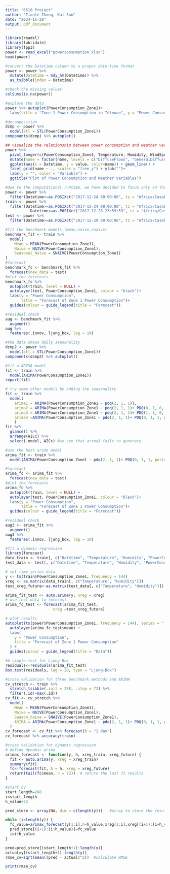 ```yaml
---
title: "6510 Project"
author: "Tianle Zhong, Kai Sun"
date: "2024-11-28"
output: pdf_document
---
```


```r
library(readxl)
library(lubridate)
library(fpp3)
power <- read_excel("powerconsumption.xlsx")
head(power)

#convert the Datetime column to a proper date-time format
power <- power %>%
  mutate(Datetime = mdy_hm(Datetime)) %>% 
  as_tsibble(index = Datetime) 

#check the missing values
colSums(is.na(power))
```

```r
#explore the data
power %>% autoplot(PowerConsumption_Zone1)+
  labs(title = "Zone 1 Power Consumption in Tétouan", y = "Power Consumption")

#decomposition
dcmp <- power %>%
  model(stl = STL(PowerConsumption_Zone1))
components(dcmp) %>% autoplot()

## visualize the relationship between power consumption and weather variables
power %>%
  pivot_longer(c(PowerConsumption_Zone1, Temperature, Humidity, WindSpeed, GeneralDiffuseFlows, DiffuseFlows)) %>%
  mutate(name = factor(name, levels = c("DiffuseFlows", "GeneralDiffuseFlows", "Humidity", "Temperature", "WindSpeed", "PowerConsumption_Zone1"))) %>%
  ggplot(aes(x = Datetime, y = value, color=name)) + geom_line() +
  facet_grid(name ~ ., scales = "free_y") + ylab("")+
  labs(y = "", color = "Variable") +  
  ggtitle("Plot of Power Consumption and Weather Variables")

```

```r
#Due to the computational runtime, we have decided to focus only on the data from the last week
power <- power %>%
  filter(Datetime>=as.POSIXct("2017-12-24 00:00:00", tz = "Africa/Casablanca"))
train <- power %>%
  filter(Datetime>=as.POSIXct("2017-12-24 00:00:00", tz = "Africa/Casablanca") & 
           Datetime<=as.POSIXct("2017-12-28 23:59:59", tz = "Africa/Casablanca"))
test <- power %>%
  filter(Datetime>=as.POSIXct("2017-12-29 00:00:00", tz = "Africa/Casablanca"))
```

```r
#fit the benchmark models (mean,naive,snaive)
benchmark_fit <- train %>%
  model(
    Mean = MEAN(PowerConsumption_Zone1),
    Naive = NAIVE(PowerConsumption_Zone1),
    Seasonal_Naive = SNAIVE(PowerConsumption_Zone1)
)
#forecast
benchmark_fc <- benchmark_fit %>%
  forecast(new_data = test)
#plot the forecasts
benchmark_fc %>%
  autoplot(train, level = NULL) +
  autolayer(test, PowerConsumption_Zone1, colour = "black")+ 
  labs(y = "Power Consumption",
       title = "Forecast of Zone 1 Power Consumption")+
  guides(colour = guide_legend(title = "Forecast"))

#residual check
aug <- benchmark_fit %>%
  augment()
aug %>%
  features(.innov, ljung_box, lag = 10)
```

```r
#the data shows daily seasonality
dcmp2 <- power %>%
  model(stl = STL(PowerConsumption_Zone1))
components(dcmp2) %>% autoplot()

#fit a ARIMA model
fit <- train %>%
  model(ARIMA(PowerConsumption_Zone1))
report(fit)

# try some other models by adding the seasonality
fit <- train %>%
  model(
    arima1 = ARIMA(PowerConsumption_Zone1 ~ pdq(2, 1, 1)),
    arima2 = ARIMA(PowerConsumption_Zone1 ~ pdq(2, 1, 1)+ PDQ(0, 1, 0, period = 144)),
    arima3 = ARIMA(PowerConsumption_Zone1 ~ pdq(2, 1, 1)+ PDQ(1, 1, 0, period = 144)),
    arima4 =ARIMA(PowerConsumption_Zone1 ~ pdq(2, 1, 1)+ PDQ(0, 1, 1, period = 144))
    )
fit %>%
  glance() %>%
  arrange(AICc) %>%
  select(.model, AICc) #we see that arima3 fails to generate

#use the best arima model
arima_fit <- train %>%
  model(ARIMA(PowerConsumption_Zone1 ~ pdq(2, 1, 1)+ PDQ(0, 1, 1, period = 144)))

#forecast
arima_fc <- arima_fit %>%
  forecast(new_data = test)
#plot the forecasts
arima_fc %>%
  autoplot(train, level = NULL) +
  autolayer(test, PowerConsumption_Zone1, colour = "black")+
  labs(y = "Power Consumption",
       title = "Forecast of Zone 1 Power Consumption")+
  guides(colour = guide_legend(title = "Forecast"))

#residual check
aug3 <- arima_fit %>%
  augment()
aug3 %>%
  features(.innov, ljung_box, lag = 10)
```

```r
#fit a dynamic regression
library(forecast)
data_train <- train[, c("Datetime", "Temperature", "Humidity", "PowerConsumption_Zone1")]
test_data <- test[, c("Datetime", "Temperature", "Humidity", "PowerConsumption_Zone1")]

# set time series data
y <- ts(train$PowerConsumption_Zone1, frequency = 144)  
xreg <- as.matrix(data_train[, c("Temperature", "Humidity")])
test_xreg_future<-as.matrix(test_data[, c("Temperature", "Humidity")])

arima_fit_test <- auto.arima(y, xreg = xreg)
# use test data to forecast
arima_fc_test <- forecast(arima_fit_test, 
                     xreg =test_xreg_future)

# plot results
autoplot(ts(power$PowerConsumption_Zone1, frequency = 144), series = " ") +
  autolayer(arima_fc_test$mean) +
  labs(
    y = "Power Consumption",
    title = "Forecast of Zone 1 Power Consumption"
  ) +
  guides(colour = guide_legend(title = "Data"))

#A simple test for Ljung-Box
residuals<-residuals(arima_fit_test)
Box.test(residuals, lag = 20, type = "Ljung-Box")
```

```r
#cross validation for three benchmark methods and ARIMA
cv_stretch <- train %>%
  stretch_tsibble(.init = 288, .step = 72) %>%
  filter(.id!=max(.id))
cv_fit <- cv_stretch %>%
  model(
    Mean = MEAN(PowerConsumption_Zone1),
    Naive = NAIVE(PowerConsumption_Zone1),
    Season_naive = SNAIVE(PowerConsumption_Zone1),
    ARIMA = ARIMA(PowerConsumption_Zone1 ~ pdq(2, 1, 1)+ PDQ(0, 1, 1, period = 144))
  )
cv_forecast <- cv_fit %>% forecast(h = "1 day")
cv_forecast %>% accuracy(train)

#cross validation for dynamic regression
# define dynamic arima
arimax_forecast <- function(y, h, xreg_train, xreg_future) {
  fit <- auto.arima(y, xreg = xreg_train)  
  summary(fit)
  fc<-forecast(fit, h = h, xreg = xreg_future)  
  return(tail(fc$mean, n = 72))  # return the last 72 results 
}

#start CV
start_length=288
i=start_length
h_value=72

pred_store <- array(NA, dim = c(length(y)))   #array to store the result data

while (i<length(y)) {
  fc_value=arimax_forecast(y[1:i],h=h_value,xreg[1:i],xreg[(i+1):(i+h_value)])
  pred_store[(i+1):(i+h_value)]=fc_value
  i=i+h_value
}

pred=pred_store[(start_length+1):length(y)]
actual=y[(start_length+1):length(y)]
rmse_cv=sqrt(mean((pred - actual)^2))  #calculate RMSE

print(rmse_cv)
```

